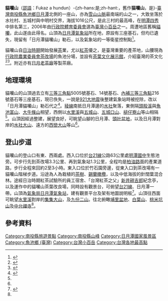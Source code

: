 {{Infobox Mountain
| 名稱 = 貓囒山
| 照片 = 
| 照片說明 = 
| elevation_m = 1016
| elevation_ref = <ref name="nlsc">{{cite map|publisher=[[國土測繪中心|國土測繪中心]]|title=貓囒山|url=https://maps.nlsc.gov.tw/go/120.908216/23.881031|work=國土測繪圖資服務雲|accessdate=2022-06-23}}</ref>
| 位置 = {{TWN}}[[南投縣|南投縣]][[魚池鄉_(臺灣)|魚池鄉]]
| 山脈 = [[雪山山脈|雪山山脈]]
| prominence_m = 264
| prominence_ref = <ref name="peakvisor">{{cite map|title=Maolanshan|url=https://peakvisor.com/peak/maolan-shan.html|work=PeakVisor|publisher=Routes Software SRL|accessdate=2022-06-23}}</ref>
| listing = [[臺灣小百岳|臺灣小百岳]]、[[明潭四秀|明潭四秀]]
| 座標 = {{coord|23|52|52.9|N|120|54|28.6|E|type:mountain_region:TW|display=inline=title}}
| coordinates_ref = <ref name="nlsc"/>
| 地形圖 = 
| 類別 = 
| 年齡 = [[始新世|始新世]]中期至晚期<ref name="moeacgs">{{cite report|author=中央地質調查所|title=山崩與地滑地質敏感區劃定計畫書 L0002南投縣－02|publisher=經濟部|date=2014年12月|url=https://www.moeacgs.gov.tw/ReadFile/?p=Article&n=8b75619baeb642b2a49ac555116fed71.pdf}}</ref>
| 首次登頂 =
| easiest_route = 貓囒山步道
| pushpin_map = Taiwan
| pushpin_map_caption = 貓囒山在臺灣的位置
}}
'''貓囒山'''（[[邵語|邵語]]：Fukaz a hundun）-{zh-hans:是;zh-hant:，舊作'''猫囒山'''，是}-[[臺灣|臺灣]][[南投縣|南投縣]][[魚池鄉_(臺灣)|魚池鄉]][[日月潭|日月潭]]北側的一座山，亦為[[雪山山脈|雪山山脈]]最南端的山之一，大致坐落於水社村、五城村與中明村交界，海拔1016公尺，是此三村的最高峰，在[[明潭四秀|明潭四秀]]中排名第三，2006年由[[教育部體育署|行政院體育委員會]]選為[[臺灣小百岳|臺灣小百岳]]之一。周遭地區舊稱[[貓囒|貓囒]]，此山遂由此得名。山頂為[[日月潭氣象站|日月潭氣象站]]所在地，原設有三座基石，但均已遺失，現留有「日月潭貓囒山」勒石，以及氣象站的一等衛星控制點<ref name="osm">{{OSM|n|5662370298|一等衛星點(S) SUN1}}</ref>。

貓囒山自[[臺灣日治時期|日治時期]]開始發展[[茶|茶]]業，尤以[[紅茶|紅茶]]優之，是臺灣重要的產茶地，山腰現為[[行政院農業委員會|行政院農業委員會]][[行政院農業委員會茶業改良場|茶改場]]的魚池分場，並設有[[茶葉文化展示館|茶葉文化展示館]]，介紹臺灣的茶文化<ref>{{cite web|url=https://www.taiwan.net.tw/m1.aspx?sNo=0001016&id=2508|title=猫囒山步道|publisher=交通部觀光局|access-date=2022-06-23}}</ref><ref>{{cite web|url=https://www.sunmoonlake.gov.tw/zh-tw/attractions/detail/62|title=猫囒山茶業改良場|publisher=日月潭國家風景區|access-date=2022-06-23}}</ref>。附近亦有[[日月老茶廠|日月老茶廠]]等製茶廠。

==地理環境==
貓囒山的山頂過去立有[[三角點#台灣的三角點|三等三角點]]5005號基石、14號基石、[[三角點#台灣的三角點|內補三等三角點]]216號基石等三座基石，現已佚失，一說是[[921大地震|921大地震]]後整建氣象站時被挖除，改以「日月潭貓囒山」勒石代之<ref>{{cite web|url=https://www.facebook.com/%E8%8B%B1%E9%9B%84%E7%9A%84%E5%8F%B0%E7%81%A3%E5%B0%8F%E7%99%BE%E5%B2%B3%E8%AA%8C-379953425830467/photos?tab=album&album_id=829496824209456|title=貓囒山|author=英雄的台灣小百岳誌|work=www.facebook.com|date=2019-05-26|access-date=2022-06-24}}</ref>。[[山脊|稜線]]南抵日月潭邊的[[水社|水社]]聚落，東側隔[[頭股溪|頭股溪]]與[[魚池富山|魚池富山]]、[[大牛條山|大牛條山]]相望，西側以[[水里溪|水里溪]]與[[五城山|五城山]]、[[五城口山|五城口山]]、[[槌仔寮山|槌仔寮山]]等山相隔<ref name="osm"/>。山頂因經過整建，展望良好，可眺望山腳的日月潭、[[頭社盆地|頭社盆地]]，以及日月潭對岸的[[水社大山|水社大山]]、遠方的[[西巒大山|西巒大山]]等山<ref name="peakvisor"/>。

==登山步道==
貓囒山的登山口有東、西兩處。西入口位於[[台21線|台21線]]公路63公里處[[南投縣立明潭國民中學|明潭國中]]生態池旁。可步行先到茶改場3.3公里、再到氣象站1.3公里，全程均是[[柏油路|柏油路]]面的產業道路，步行全程來回約2至3小時。東入口位於竹石園旁邊，從東入口到茶改場有一貓囒山階梯步道。沿途為人為栽植的[[茶樹|茶樹]]、[[锡兰橄榄|錫蘭橄欖]]，以及中低海拔的針闊葉混合林。途經日治時期紅茶試驗所的員工宿舍、「台灣紅茶之父」[[新井耕吉郎|新井耕吉郎]]紀念亭，以及運作中的貓囒山茶葉改良場，同時設有觀景台，可俯望[[台21線|台21線]]、日月潭一帶。山頂為[[交通部中央氣象局|氣象局]][[日月潭氣象站|日月潭氣象站]]，建有觀景平台及架有地圖說明板<ref>{{cite web|url=https://hiking.biji.co/index.php?q=review&act=info&review_id=20268|title=再訪日月潭貓囒山尋基石。欣賞日月潭風光|work=健行筆記|date=2021-02-10|access-date=2022-06-24}}</ref>。山頂往西面可眺望[[水里溪|水里溪]]對岸的[[集集大山|集集大山]]，及[[九份二山|九份二山]]。往北俯瞰[[埔里盆地群#埔里盆地|埔里盆地]]、[[白葉山|白葉山]]、[[桃米坑山|桃米坑山]]及[[中台禪寺|中台禪寺]]<ref name="peakvisor"/>。

==參考資料==
{{reflist|2}}
{{明潭四秀|state=collapsed}}
{{臺灣小百岳}}
[[Category:南投縣旅遊景點|Category:南投縣旅遊景點]]
[[Category:南投縣山峰|Category:南投縣山峰]]
[[Category:日月潭國家風景區|Category:日月潭國家風景區]]
[[Category:魚池鄉_(臺灣)|Category:魚池鄉 (臺灣)]]
[[Category:台灣小百岳|Category:台灣小百岳]]
[[Category:台灣各地最高點|Category:台灣各地最高點]]